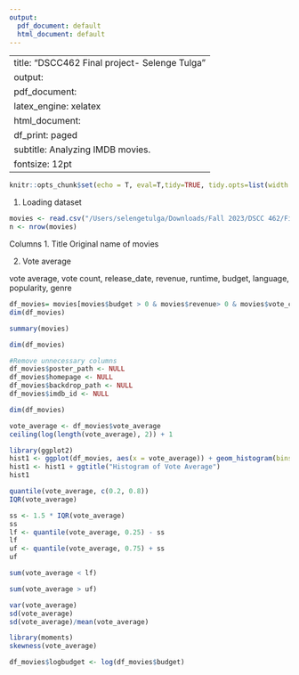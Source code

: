 ```yaml
---
output:
  pdf_document: default
  html_document: default
---
```

---
title: "DSCC462 Final project- Selenge Tulga"
output:
  pdf_document: 
    latex_engine: xelatex
  html_document:
    df_print: paged
subtitle: Analyzing IMDB movies.
fontsize: 12pt
---
```r
knitr::opts_chunk$set(echo = T, eval=T,tidy=TRUE, tidy.opts=list(width.cutoff=60))
```

\vspace{5pt}

1. Loading dataset
```r
movies <- read.csv("/Users/selengetulga/Downloads/Fall 2023/DSCC 462/Final/TMDB_movie_dataset_v11.csv")
n <- nrow(movies)

```

Columns
1. Title
Original name of movies

2. Vote average


vote average, vote count, release_date, revenue, runtime, budget, language, popularity, genre



```r
df_movies= movies[movies$budget > 0 & movies$revenue> 0 & movies$vote_count>0 & movies$vote_average>0 & movies$runtime>0, ] 
dim(df_movies)
```


```r
summary(movies)
```
```r
dim(df_movies)
```

```r
#Remove unnecessary columns
df_movies$poster_path <- NULL
df_movies$homepage <- NULL
df_movies$backdrop_path <- NULL
df_movies$imdb_id <- NULL
```

```r
dim(df_movies)
```


```r
vote_average <- df_movies$vote_average
ceiling(log(length(vote_average), 2)) + 1
```

```r
library(ggplot2)
hist1 <- ggplot(df_movies, aes(x = vote_average)) + geom_histogram(bins = 15) 
hist1 <- hist1 + ggtitle("Histogram of Vote Average")
hist1

```
```r
quantile(vote_average, c(0.2, 0.8))
IQR(vote_average)
```
```r
ss <- 1.5 * IQR(vote_average)
ss
lf <- quantile(vote_average, 0.25) - ss
lf
uf <- quantile(vote_average, 0.75) + ss
uf
```
    
```r
sum(vote_average < lf)

sum(vote_average > uf)
```
```r
var(vote_average)
sd(vote_average)
sd(vote_average)/mean(vote_average)
```

```r
library(moments) 
skewness(vote_average)
```

```r
df_movies$logbudget <- log(df_movies$budget)
```

